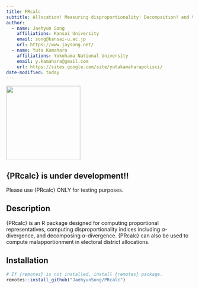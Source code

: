 ```yaml
---
title: PRcalc
subtitle: Allocation! Measuring disproportionality! Decompsition! and Visualization!
author: 
  - name: Jaehyun Song
    affiliations: Kansai University
    email: song@kansai-u.ac.jp
    url: https://www.jaysong.net/
  - name: Yuta Kamahara
    affiliations: Yokohama National University
    email: y.kamahara@gmail.com
    url: https://sites.google.com/site/yutakamaharapolisci/
date-modified: today
---
```


![](https://www.jaysong.net/PRcalc/figs/prcalc.png){fig-align="center" width=200px}

:::{.callout-important}
## {PRcalc} is under development!!

Please use {PRcalc} ONLY for testing purposes.
:::

## Description

  {PRcalc} is an R package designed for computing proportional representatives, computing disproportionality indices including $\alpha$-divergence, and decomposing $\alpha$-divergence. {PRcalc} can also be used to compute malapportionment in electoral district allocations.

## Installation

```r
# If {remotes} is not installed, install {remotes} package.
remotes::install_github("JaehyunSong/PRcalc")
```
